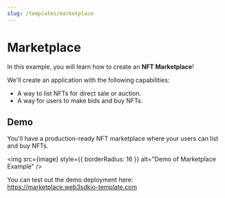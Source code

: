 ```yaml
---
slug: /templates/marketplace
---
```



# Marketplace

In this example, you will learn how to create an **NFT Marketplace**!

We'll create an application with the following capabilities:

- A way to list NFTs for direct sale or auction.
- A way for users to make bids and buy NFTs.

## Demo

You'll have a production-ready NFT marketplace where your users can list and buy NFTs.

<img
  src={image}
  style={{ borderRadius: 16 }}
  alt="Demo of Marketplace Example"
/>

You can test out the demo deployment here: https://marketplace.web3sdkio-template.com
